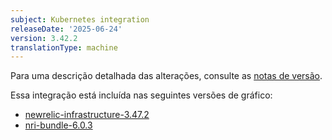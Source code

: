 ```yaml
---
subject: Kubernetes integration
releaseDate: '2025-06-24'
version: 3.42.2
translationType: machine
---
```


Para uma descrição detalhada das alterações, consulte as [notas de versão](https://github.com/newrelic/nri-kubernetes/releases/tag/v3.42.2).

Essa integração está incluída nas seguintes versões de gráfico:

* [newrelic-infrastructure-3.47.2](https://github.com/newrelic/nri-kubernetes/releases/tag/newrelic-infrastructure-3.47.2)
* [nri-bundle-6.0.3](https://github.com/newrelic/helm-charts/releases/tag/nri-bundle-6.0.3)